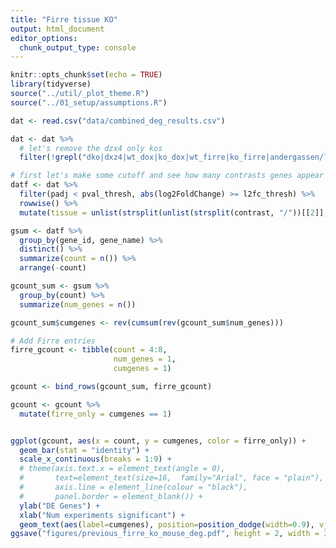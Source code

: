 ```yaml
---
title: "Firre tissue KO"
output: html_document
editor_options: 
  chunk_output_type: console
---
```


```r
knitr::opts_chunk$set(echo = TRUE)
library(tidyverse)
source("../util/_plot_theme.R")
source("../01_setup/assumptions.R")
```

```r
dat <- read.csv("data/combined_deg_results.csv") 

dat <- dat %>%
  # let's remove the dzx4 only kos
  filter(!grepl("dko|dxz4|wt_dox|ko_dox|wt_firre|ko_firre|andergassen/liver", contrast))

# first let's make some cutoff and see how many contrasts genes appear in.
datf <- dat %>% 
  filter(padj < pval_thresh, abs(log2FoldChange) >= l2fc_thresh) %>%
  rowwise() %>%
  mutate(tissue = unlist(strsplit(unlist(strsplit(contrast, "/"))[[2]], "_"))[[1]])

gsum <- datf %>%
  group_by(gene_id, gene_name) %>%
  distinct() %>%
  summarize(count = n()) %>%
  arrange(-count)

gcount_sum <- gsum %>%
  group_by(count) %>%
  summarize(num_genes = n())

gcount_sum$cumgenes <- rev(cumsum(rev(gcount_sum$num_genes)))

# Add Firre entries
firre_gcount <- tibble(count = 4:8,
                       num_genes = 1,
                       cumgenes = 1)

gcount <- bind_rows(gcount_sum, firre_gcount)

gcount <- gcount %>%
  mutate(firre_only = cumgenes == 1)


ggplot(gcount, aes(x = count, y = cumgenes, color = firre_only)) + 
  geom_bar(stat = "identity") +
  scale_x_continuous(breaks = 1:9) +
  # theme(axis.text.x = element_text(angle = 0),
  #       text=element_text(size=16,  family="Arial", face = "plain"),
  #       axis.line = element_line(colour = "black"),
  #       panel.border = element_blank()) + 
  ylab("DE Genes") +
  xlab("Num experiments significant") +
  geom_text(aes(label=cumgenes), position=position_dodge(width=0.9), vjust=-0.25)
ggsave("figures/previous_firre_ko_mouse_deg.pdf", height = 2, width = 3)
```


